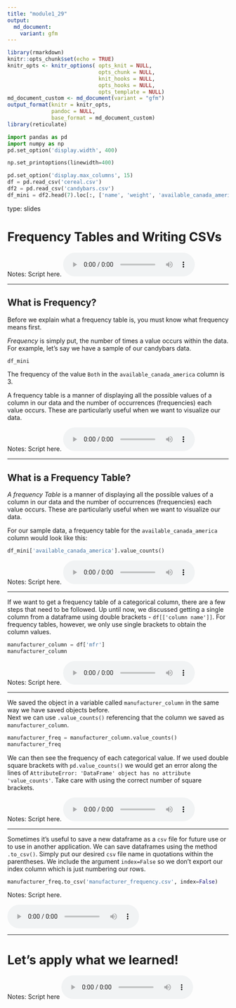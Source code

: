 ```yaml
---
title: "module1_29"
output: 
  md_document:
    variant: gfm
---
```



```r
library(rmarkdown)
knitr::opts_chunk$set(echo = TRUE)
knitr_opts <- knitr_options( opts_knit = NULL,
                             opts_chunk = NULL,
                             knit_hooks = NULL,
                             opts_hooks = NULL,
                             opts_template = NULL)
md_document_custom <- md_document(variant = "gfm")
output_format(knitr = knitr_opts,
              pandoc = NULL,
              base_format = md_document_custom)
library(reticulate)
```


```python
import pandas as pd
import numpy as np
pd.set_option('display.width', 400)

np.set_printoptions(linewidth=400)

pd.set_option('display.max_columns', 15)
df = pd.read_csv('cereal.csv')
df2 = pd.read_csv('candybars.csv')
df_mini = df2.head(7).loc[:, ['name', 'weight', 'available_canada_america' ]]
```


type: slides

# Frequency Tables and Writing CSVs 

Notes: Script here.
<html>
<audio controls >
<source src="/placeholder_audio.mp3" />
</audio></html>

---

## What is Frequency?

Before we explain what a frequency table is, you must know what frequency means first. 

_*Frequency*_ is simply put, the number of times a value occurs within the data. For example, let's say we have a sample of our candybars data. 

```python
df_mini
```

The frequency of the value `Both` in the `available_canada_america` column is 3. 

A frequency table is a manner of displaying all the possible values of a column in our data and the number of occurrences (frequencies) each value occurs. These are particularly useful when we want to visualize our data.

Notes: Script here.
<html>
<audio controls >
<source src="/placeholder_audio.mp3" />
</audio></html>

---

## What is a Frequency Table?

_*A frequency Table*_ is a manner of displaying all the possible values of a column in our data and the number of occurrences (frequencies) each value occurs. These are particularly useful when we want to visualize our data.

For our sample data, a frequency table for the `available_canada_america` column would look like this: 

```python

df_mini['available_canada_america'].value_counts()
```



Notes: Script here.
<html>
<audio controls >
<source src="/placeholder_audio.mp3" />
</audio></html>

---

If we want to get a frequency table of a categorical column, there are a few steps that need to be followed. 
Up until now,  we discussed getting a single column from a dataframe using double brackets - `df[['column name']]`. For frequency tables, however, we only use single brackets to obtain the column values.

```python
manufacturer_column = df['mfr']
manufacturer_column
```

Notes: Script here.
<html>
<audio controls >
  <source src="/placeholder_audio.mp3" />
</audio></html>

---

We saved the object in a variable called `manufacturer_column` in the same way we have saved objects before.    
Next we can use `.value_counts()` referencing that the column we saved as `manufacturer_column`.  


```python
manufacturer_freq = manufacturer_column.value_counts()
manufacturer_freq
```

We can then see the frequency of each categorical value.
If we used double square brackets with `pd.value_counts()` we would get an error along the lines of `AttributeError: 'DataFrame' object has no attribute 'value_counts'`. Take care with using the correct number of square brackets.

Notes: Script here.
<html>
<audio controls >
<source src="/placeholder_audio.mp3" />
</audio></html>

---

Sometimes it's useful to save a new dataframe as a `csv` file for future use or to use in another application. We can save dataframes using the method `.to_csv()`. Simply put our desired `csv` file name in quotations within the parentheses. We include the argument `index=False` so we don't export our index column which is just numbering our rows. 

```python
manufacturer_freq.to_csv('manufacturer_frequency.csv', index=False)
```


Notes: Script here.

<html>
<audio controls >
<source src="/placeholder_audio.mp3" />
</audio></html>

---

# Let’s apply what we learned!

Notes: Script here
<html>
<audio controls >
  <source src="/placeholder_audio.mp3" />
</audio></html>